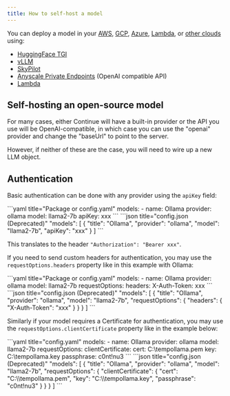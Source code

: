 ```yaml
---
title: How to self-host a model
---
```



You can deploy a model in your [AWS](https://github.com/continuedev/deploy-os-code-llm#aws), [GCP](https://github.com/continuedev/deploy-os-code-llm#gcp), [Azure](https://github.com/continuedev/deploy-os-code-llm#azure), [Lambda](https://lambdalabs.com/), or [other clouds](https://github.com/continuedev/deploy-os-code-llm#others-2) using:

- [HuggingFace TGI](https://github.com/continuedev/deploy-os-code-llm#tgi)
- [vLLM](https://github.com/continuedev/deploy-os-code-llm#vllm)
- [SkyPilot](https://github.com/continuedev/deploy-os-code-llm#skypilot)
- [Anyscale Private Endpoints](https://github.com/continuedev/deploy-os-code-llm#anyscale-private-endpoints) (OpenAI compatible API)
- [Lambda](https://github.com/continuedev/deploy-os-code-llm#lambda)

## Self-hosting an open-source model

For many cases, either Continue will have a built-in provider or the API you use will be OpenAI-compatible, in which case you can use the "openai" provider and change the "baseUrl" to point to the server.

However, if neither of these are the case, you will need to wire up a new LLM object.

## Authentication

Basic authentication can be done with any provider using the `apiKey` field:

<Tabs groupId="config-example">
  <TabItem value="yaml" label="YAML">
  ```yaml title="Package or config.yaml"
  models:
    - name: Ollama
      provider: ollama
      model: llama2-7b
      apiKey: xxx
  ```
  </TabItem>
  <TabItem value="json" label="JSON">
  ```json title="config.json (Deprecated)"
  "models": [
    {
      "title": "Ollama",
      "provider": "ollama",
      "model": "llama2-7b",
      "apiKey": "xxx"
    }
  ]
  ```
  </TabItem>
</Tabs>

This translates to the header `"Authorization": "Bearer xxx"`.

If you need to send custom headers for authentication, you may use the `requestOptions.headers` property like in this example with Ollama:

<Tabs groupId="config-example">
    <TabItem value="yaml" label="YAML">
    ```yaml title="Package or config.yaml"
    models:
      - name: Ollama
        provider: ollama
        model: llama2-7b
        requestOptions:
          headers:
            X-Auth-Token: xxx
    ```
    </TabItem>
    <TabItem value="json" label="JSON">
    ```json title="config.json (Deprecated)"
    "models": [
      {
        "title": "Ollama",
        "provider": "ollama",
        "model": "llama2-7b",
        "requestOptions": {
          "headers": {
            "X-Auth-Token": "xxx"
          }
        }
      }
    ]
    ```
    </TabItem>
</Tabs>

Similarly if your model requires a Certificate for authentication, you may use the `requestOptions.clientCertificate` property like in the example below:

<Tabs groupId="config-example">
  <TabItem value="yaml" label="YAML">
  ```yaml title="config.yaml"
  models:
    - name: Ollama
      provider: ollama
      model: llama2-7b
      requestOptions:
        clientCertificate:
          cert: C:\tempollama.pem
          key: C:\tempollama.key
          passphrase: c0nt!nu3
  ```
  </TabItem>
  <TabItem value="json" label="JSON">
  ```json title="config.json (Deprecated)"
    "models": [
      {
        "title": "Ollama",
        "provider": "ollama",
        "model": "llama2-7b",
        "requestOptions": {
          "clientCertificate": {
            "cert": "C:\\tempollama.pem",
            "key": "C:\\tempollama.key",
            "passphrase": "c0nt!nu3"
          }
        }
      }
    ]
  ```
  </TabItem>
</Tabs>
